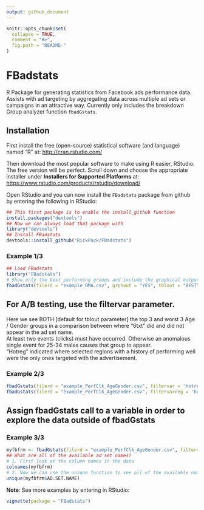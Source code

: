 ---
output: github_document
---

<!-- README.md is generated from README.Rmd. Please edit this file -->

```{r, echo = FALSE}
knitr::opts_chunk$set(
  collapse = TRUE,
  comment = "#>",
  fig.path = "README-"
)
```

# FBadstats

R Package for generating statistics from Facebook ads performance data. Assists with ad targeting by aggregating data across multiple ad sets or campaigns in an attractive way. Currently only includes the breakdown Group analyzer function `fbadGstats`.

## Installation

First install the free (open-source) statistical software (and language) named "R" at:
[http://cran.rstudio.com/](http://cran.rstudio.com/)

Then download the most popular software to make using R easier, RStudio. The free version will be perfect. Scroll down and choose the appropriate installer under **Installers for Supported Platforms** at:
[https://www.rstudio.com/products/rstudio/download/](https://www.rstudio.com/products/rstudio/download/)

Open RStudio and you can now install the `FBadstats` package from github by entering the following in RStudio:
```{r gh-installation, eval = FALSE}
## This first package is to enable the install_github function
install.packages("devtools")
## Now we can always load that package with
library("devtools")
## Install FBadstats
devtools::install_github("RickPack/FBadstats")
```

### Example 1/3
```{r example1, fig.width = 10, fig.height = 4.5, fig.align = 'center'}
## Load FBadstats
library("FBadstats")
# Show only the best performing groups and include the graphical output
fbadGstats(filerd = "example_DMA.csv", grphout = "YES", tblout = "BEST")
```

## For A/B testing, use the filtervar parameter. 
Here we see BOTH [default for tblout parameter] the top 3 and worst 3 Age / Gender groups in a comparison between where "6txt" did and did not appear in the ad set name.  
At least two events (clicks) must have occurred. Otherwise an anomalous single event for 25-34 males causes that group to appear.  
"Hotreg" indicated where selected regions with a history of performing well were the only ones targeted with the advertisement.  

### Example 2/3
```{r example2, fig.width = 10, fig.height = 4.5, fig.align = 'center'}
fbadGstats(filerd = "example_PerfClk_AgeGender.csv", filtervar = 'hotreg',    prtrow = 3, minevent = 2, grphout = "NO")
fbadGstats(filerd = "example_PerfClk_AgeGender.csv", filtervarneg = 'hotreg', prtrow = 3, minevent = 2,   grphout = "NO")
```

## Assign fbadGstats call to a variable in order to explore the data outside of fbadGstats

### Example 3/3
```{r example3, fig.width = 10, fig.height = 4.5, fig.align = 'center'}
myfbfrm <- fbadGstats(filerd = "example_PerfClk_AgeGender.csv", filtervar = 'AllPg', grphout = "NO")
## What are all of the available ad set names?
# 1. First look at the column names in the data
colnames(myfbfrm)
# 2. Now we can use the unique function to see all of the available names and appropriately adjust the filtervar parameter
unique(myfbfrm$AD.SET.NAME)
```

**Note**: See more examples by entering in RStudio:
```{r, eval = FALSE}
vignette(package = "FBadstats")
```
